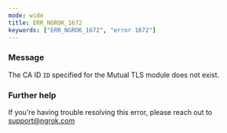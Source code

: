 ```yaml
---
mode: wide
title: ERR_NGROK_1672
keywords: ["ERR_NGROK_1672", "error 1672"]
---
```



### Message

The CA ID `ID` specified for the Mutual TLS module does not exist.

<ErrorDetails />

### Further help

If you're having trouble resolving this error, please reach out to [support@ngrok.com](mailto:support@ngrok.com?subject=Help%20with%20ERR_NGROK_1672)
